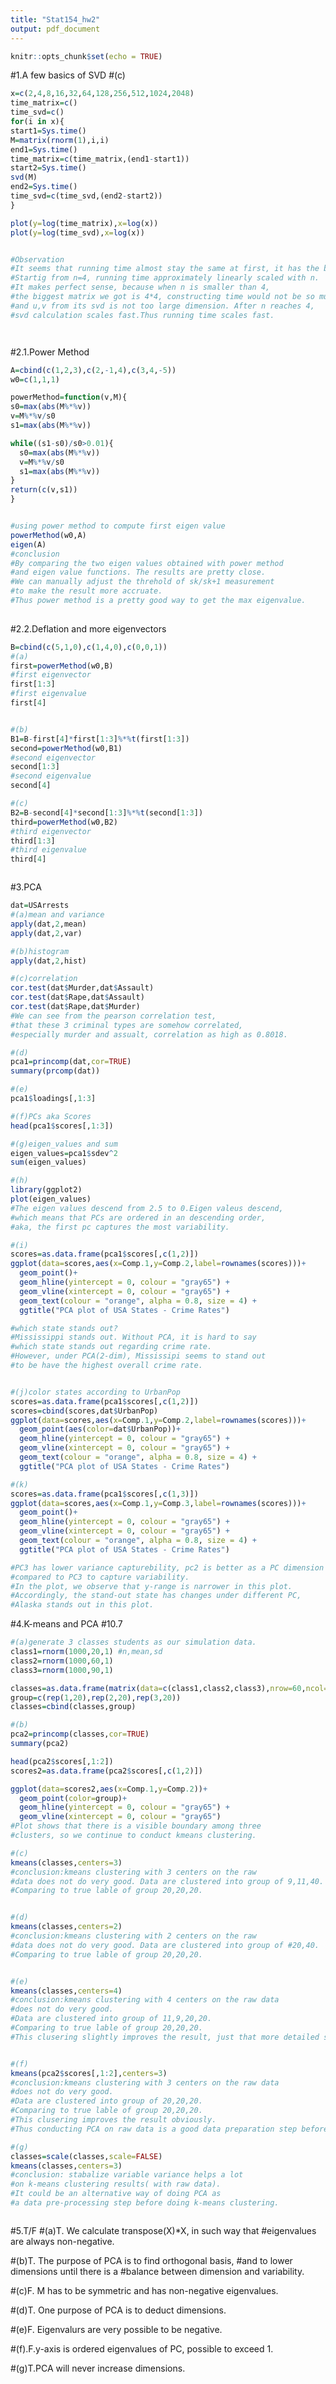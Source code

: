 ```yaml
---
title: "Stat154_hw2"
output: pdf_document
---
```


```r
knitr::opts_chunk$set(echo = TRUE)
```

#1.A few basics of SVD
#(c)
```r
x=c(2,4,8,16,32,64,128,256,512,1024,2048)
time_matrix=c()
time_svd=c()
for(i in x){
start1=Sys.time()
M=matrix(rnorm(1),i,i)
end1=Sys.time()
time_matrix=c(time_matrix,(end1-start1))
start2=Sys.time()
svd(M)
end2=Sys.time()
time_svd=c(time_svd,(end2-start2))
}

plot(y=log(time_matrix),x=log(x))
plot(y=log(time_svd),x=log(x))


#Observation
#It seems that running time almost stay the same at first, it has the biggest increasing rate when n=4.
#Startig from n=4, running time approximately linearly scaled with n.
#It makes perfect sense, because when n is smaller than 4,
#the biggest matrix we got is 4*4, constructing time would not be so much of a difference, 
#and u,v from its svd is not too large dimension. After n reaches 4,
#svd calculation scales fast.Thus running time scales fast.




```

#2.1.Power Method
```r
A=cbind(c(1,2,3),c(2,-1,4),c(3,4,-5))
w0=c(1,1,1)

powerMethod=function(v,M){
s0=max(abs(M%*%v))
v=M%*%v/s0
s1=max(abs(M%*%v))

while((s1-s0)/s0>0.01){
  s0=max(abs(M%*%v))
  v=M%*%v/s0
  s1=max(abs(M%*%v))
}
return(c(v,s1))
}


#using power method to compute first eigen value
powerMethod(w0,A)
eigen(A)
#conclusion
#By comparing the two eigen values obtained with power method 
#and eigen value functions. The results are pretty close.
#We can manually adjust the threhold of sk/sk+1 measurement 
#to make the result more accruate. 
#Thus power method is a pretty good way to get the max eigenvalue. 
  
```


#2.2.Deflation and more eigenvectors
```r
B=cbind(c(5,1,0),c(1,4,0),c(0,0,1))
#(a)
first=powerMethod(w0,B)
#first eigenvector
first[1:3]
#first eigenvalue
first[4]


#(b)
B1=B-first[4]*first[1:3]%*%t(first[1:3])
second=powerMethod(w0,B1)
#second eigenvector
second[1:3]
#second eigenvalue
second[4]

#(c)
B2=B-second[4]*second[1:3]%*%t(second[1:3])
third=powerMethod(w0,B2)
#third eigenvector
third[1:3]
#third eigenvalue
third[4]



```


#3.PCA
```r
dat=USArrests
#(a)mean and variance
apply(dat,2,mean)
apply(dat,2,var)

#(b)histogram
apply(dat,2,hist)

#(c)correlation
cor.test(dat$Murder,dat$Assault)
cor.test(dat$Rape,dat$Assault)
cor.test(dat$Rape,dat$Murder)
#We can see from the pearson correlation test, 
#that these 3 criminal types are somehow correlated, 
#especially murder and assualt, correlation as high as 0.8018.

#(d)
pca1=princomp(dat,cor=TRUE)
summary(prcomp(dat))

#(e)
pca1$loadings[,1:3]

#(f)PCs aka Scores
head(pca1$scores[,1:3])

#(g)eigen_values and sum
eigen_values=pca1$sdev^2
sum(eigen_values)

#(h)
library(ggplot2)
plot(eigen_values)
#The eigen values descend from 2.5 to 0.Eigen valeus descend, 
#which means that PCs are ordered in an descending order, 
#aka, the first pc captures the most variability. 

#(i)
scores=as.data.frame(pca1$scores[,c(1,2)])
ggplot(data=scores,aes(x=Comp.1,y=Comp.2,label=rownames(scores)))+
  geom_point()+
  geom_hline(yintercept = 0, colour = "gray65") +
  geom_vline(xintercept = 0, colour = "gray65") +
  geom_text(colour = "orange", alpha = 0.8, size = 4) +
  ggtitle("PCA plot of USA States - Crime Rates")

#which state stands out?
#Mississippi stands out. Without PCA, it is hard to say 
#which state stands out regarding crime rate. 
#However, under PCA(2-dim), Mississipi seems to stand out 
#to be have the highest overall crime rate.


#(j)color states according to UrbanPop
scores=as.data.frame(pca1$scores[,c(1,2)])
scores=cbind(scores,dat$UrbanPop)
ggplot(data=scores,aes(x=Comp.1,y=Comp.2,label=rownames(scores)))+
  geom_point(aes(color=dat$UrbanPop))+
  geom_hline(yintercept = 0, colour = "gray65") +
  geom_vline(xintercept = 0, colour = "gray65") +
  geom_text(colour = "orange", alpha = 0.8, size = 4) +
  ggtitle("PCA plot of USA States - Crime Rates")

#(k)
scores=as.data.frame(pca1$scores[,c(1,3)])
ggplot(data=scores,aes(x=Comp.1,y=Comp.3,label=rownames(scores)))+
  geom_point()+
  geom_hline(yintercept = 0, colour = "gray65") +
  geom_vline(xintercept = 0, colour = "gray65") +
  geom_text(colour = "orange", alpha = 0.8, size = 4) +
  ggtitle("PCA plot of USA States - Crime Rates")

#PC3 has lower variance capturebility, pc2 is better as a PC dimension
#compared to PC3 to capture variability.
#In the plot, we observe that y-range is narrower in this plot.
#Accordingly, the stand-out state has changes under different PC,
#Alaska stands out in this plot.

```

#4.K-means and PCA
#10.7
```r
#(a)generate 3 classes students as our simulation data. 
class1=rnorm(1000,20,1) #n,mean,sd
class2=rnorm(1000,60,1)
class3=rnorm(1000,90,1)

classes=as.data.frame(matrix(data=c(class1,class2,class3),nrow=60,ncol=50),byrow=T)
group=c(rep(1,20),rep(2,20),rep(3,20))
classes=cbind(classes,group)

#(b)
pca2=princomp(classes,cor=TRUE)
summary(pca2)

head(pca2$scores[,1:2])
scores2=as.data.frame(pca2$scores[,c(1,2)])

ggplot(data=scores2,aes(x=Comp.1,y=Comp.2))+
  geom_point(color=group)+
  geom_hline(yintercept = 0, colour = "gray65") +
  geom_vline(xintercept = 0, colour = "gray65")
#Plot shows that there is a visible boundary among three
#clusters, so we continue to conduct kmeans clustering. 

#(c)
kmeans(classes,centers=3)
#conclusion:kmeans clustering with 3 centers on the raw 
#data does not do very good. Data are clustered into group of 9,11,40. 
#Comparing to true lable of group 20,20,20. 


#(d)
kmeans(classes,centers=2)
#conclusion:kmeans clustering with 2 centers on the raw 
#data does not do very good. Data are clustered into group of #20,40.
#Comparing to true lable of group 20,20,20. 


#(e)
kmeans(classes,centers=4)
#conclusion:kmeans clustering with 4 centers on the raw data 
#does not do very good. 
#Data are clustered into group of 11,9,20,20.
#Comparing to true lable of group 20,20,20. 
#This clusering slightly improves the result, just that more detailed seperation is captured.


#(f)
kmeans(pca2$scores[,1:2],centers=3)
#conclusion:kmeans clustering with 3 centers on the raw data 
#does not do very good. 
#Data are clustered into group of 20,20,20.
#Comparing to true lable of group 20,20,20. 
#This clusering improves the result obviously.
#Thus conducting PCA on raw data is a good data preparation step before doing k-means clustering. 

#(g)
classes=scale(classes,scale=FALSE)
kmeans(classes,centers=3)
#conclusion: stabalize variable variance helps a lot 
#on k-means clustering results( with raw data). 
#It could be an alternative way of doing PCA as
#a data pre-processing step before doing k-means clustering. 



```




#5.T/F
#(a)T. We calculate transpose(X)*X, in such way that 
#eigenvalues are always non-negative. 

#(b)T. The purpose of PCA is to find orthogonal basis,
#and to lower dimensions until there is a 
#balance between dimension and variability.

#(c)F. M has to be symmetric and has non-negative eigenvalues. 

#(d)T. One purpose of PCA is to deduct dimensions.

#(e)F. Eigenvalurs are very possible to be negative. 

#(f).F.y-axis is ordered eigenvalues of PC, possible to exceed 1.

#(g)T.PCA will never increase dimensions. 












